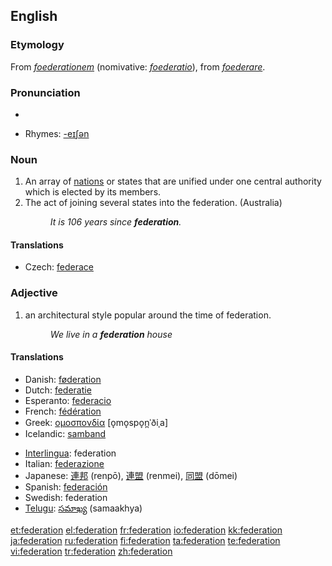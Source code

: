 {{see|fédération}}
{{wikipedia|dab=federation (disambiguation)|federation}}
==English==
===Etymology===
From {{LL.}} ''[[foederationem]]'' (nomivative: ''[[foederatio]]''), from {{L.}} ''[[foederare]]''.

===Pronunciation===
*{{audio|en-us-federation.ogg|Audio (US)}}

*Rhymes: [[Rhymes:English:-eɪʃǝn|-eɪʃǝn]]

===Noun===
{{wikipedia}}
{{en-noun}}

# An array of [[nation]]s or states that are unified under one central authority which is elected by its members.
# The act of joining several states into the federation. (Australia)
#:'' It is 106 years since '''federation'''.''

====Translations====
{{trans-top|array of nations or states}}
* Czech: [[federace]] {{f}}
{{trans-mid}}
{{trans-bottom}}

===Adjective===
{{en-adj|-}}

# {{Australian English}} an architectural style popular around the time of federation.
#:''We live in a '''federation''' house''

====Translations====
{{top}}
*Danish: [[føderation]] {{c}}
*Dutch: [[federatie]] {{f}}
*Esperanto: [[federacio]]
*French: [[fédération]] {{f}}
*Greek: [[ομοσπονδία]] [o̞mo̞spo̞n̪ˈðiˌa] {{f}}
*Icelandic: [[samband]] {{n}}
{{mid}}
*[[Interlingua]]: federation
*Italian: [[federazione]] {{f}}
*Japanese: [[連邦]] (renpō), [[連盟]] (renmei), [[同盟]] (dōmei)
*Spanish: [[federación]]
*Swedish: federation
*[[Telugu]]: [[సమాఖ్య]] (samaakhya)
{{bottom}}

[[et:federation]]
[[el:federation]]
[[fr:federation]]
[[io:federation]]
[[kk:federation]]
[[ja:federation]]
[[ru:federation]]
[[fi:federation]]
[[ta:federation]]
[[te:federation]]
[[vi:federation]]
[[tr:federation]]
[[zh:federation]]